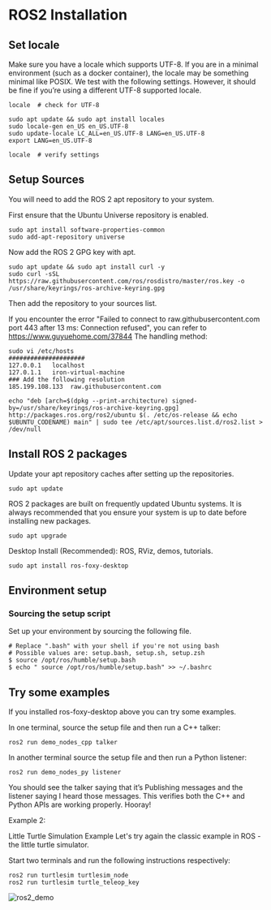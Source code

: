 # ROS2 Installation
## Set locale
  Make sure you have a locale which supports UTF-8. If you are in a minimal environment (such as a docker container), the locale may be something minimal like POSIX. We test with the following settings. However, it should be fine if you’re using a different UTF-8 supported locale.

~~~
locale  # check for UTF-8

sudo apt update && sudo apt install locales
sudo locale-gen en_US en_US.UTF-8
sudo update-locale LC_ALL=en_US.UTF-8 LANG=en_US.UTF-8
export LANG=en_US.UTF-8

locale  # verify settings
~~~

## Setup Sources
You will need to add the ROS 2 apt repository to your system.

First ensure that the Ubuntu Universe repository is enabled.

~~~
sudo apt install software-properties-common
sudo add-apt-repository universe
~~~

Now add the ROS 2 GPG key with apt.

~~~
sudo apt update && sudo apt install curl -y
sudo curl -sSL https://raw.githubusercontent.com/ros/rosdistro/master/ros.key -o /usr/share/keyrings/ros-archive-keyring.gpg
~~~

Then add the repository to your sources list.

If you encounter the error "Failed to connect to raw.githubusercontent.com port 443 after 13 ms: Connection refused",
you can refer to https://www.guyuehome.com/37844
The handling method:
~~~
sudo vi /etc/hosts
#####################
127.0.0.1	localhost
127.0.1.1	iron-virtual-machine
### Add the following resolution
185.199.108.133  raw.githubusercontent.com
~~~


~~~
echo "deb [arch=$(dpkg --print-architecture) signed-by=/usr/share/keyrings/ros-archive-keyring.gpg] http://packages.ros.org/ros2/ubuntu $(. /etc/os-release && echo $UBUNTU_CODENAME) main" | sudo tee /etc/apt/sources.list.d/ros2.list > /dev/null
~~~
## Install ROS 2 packages
Update your apt repository caches after setting up the repositories.

~~~
sudo apt update
~~~
ROS 2 packages are built on frequently updated Ubuntu systems. It is always recommended that you ensure your system is up to date before installing new packages.

~~~
sudo apt upgrade
~~~
Desktop Install (Recommended): ROS, RViz, demos, tutorials.

~~~
sudo apt install ros-foxy-desktop 
~~~

## Environment setup
### Sourcing the setup script
Set up your environment by sourcing the following file.
~~~
# Replace ".bash" with your shell if you're not using bash
# Possible values are: setup.bash, setup.sh, setup.zsh
$ source /opt/ros/humble/setup.bash
$ echo " source /opt/ros/humble/setup.bash" >> ~/.bashrc
~~~

## Try some examples
If you installed ros-foxy-desktop above you can try some examples.

In one terminal, source the setup file and then run a C++ talker:
~~~
ros2 run demo_nodes_cpp talker
~~~
In another terminal source the setup file and then run a Python listener:

~~~
ros2 run demo_nodes_py listener
~~~
You should see the talker saying that it’s Publishing messages and the listener saying I heard those messages. This verifies both the C++ and Python APIs are working properly. Hooray!


Example 2:

Little Turtle Simulation Example
Let's try again the classic example in ROS - the little turtle simulator.

Start two terminals and run the following instructions respectively:
~~~
ros2 run turtlesim turtlesim_node
ros2 run turtlesim turtle_teleop_key
~~~
![ros2_demo](/img/imx8mp/software/ros.png)